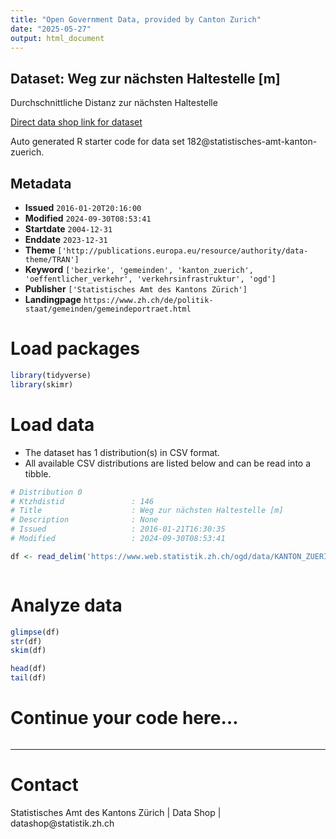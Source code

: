 ```yaml
---
title: "Open Government Data, provided by Canton Zurich"
date: "2025-05-27"
output: html_document
---
```


## Dataset: Weg zur nächsten Haltestelle [m]

Durchschnittliche Distanz zur nächsten Haltestelle 

[Direct data shop link for dataset](https://www.zh.ch/de/politik-staat/statistik-daten/datenkatalog.html#/datasets/182@statistisches-amt-kanton-zuerich)

Auto generated R starter code for data set 182@statistisches-amt-kanton-zuerich.

## Metadata

- **Issued** `2016-01-20T20:16:00`
- **Modified** `2024-09-30T08:53:41`
- **Startdate** `2004-12-31`
- **Enddate** `2023-12-31`
- **Theme** `['http://publications.europa.eu/resource/authority/data-theme/TRAN']`
- **Keyword** `['bezirke', 'gemeinden', 'kanton_zuerich', 'oeffentlicher_verkehr', 'verkehrsinfrastruktur', 'ogd']`
- **Publisher** `['Statistisches Amt des Kantons Zürich']`
- **Landingpage** `https://www.zh.ch/de/politik-staat/gemeinden/gemeindeportraet.html`


# Load packages

```r

library(tidyverse)
library(skimr)

```

# Load data

-   The dataset has 1 distribution(s) in CSV format.
-   All available CSV distributions are listed below and can be read into a tibble.

```r

# Distribution 0
# Ktzhdistid               : 146
# Title                    : Weg zur nächsten Haltestelle [m]
# Description              : None
# Issued                   : 2016-01-21T16:30:35
# Modified                 : 2024-09-30T08:53:41

df <- read_delim('https://www.web.statistik.zh.ch/ogd/data/KANTON_ZUERICH_400.csv')



```

# Analyze data

```r

glimpse(df)
str(df)
skim(df)

head(df)
tail(df)

```

# Continue your code here...

```r

```

------------------------------------------------------------------------

# Contact

Statistisches Amt des Kantons Zürich | Data Shop | datashop@statistik.zh.ch

